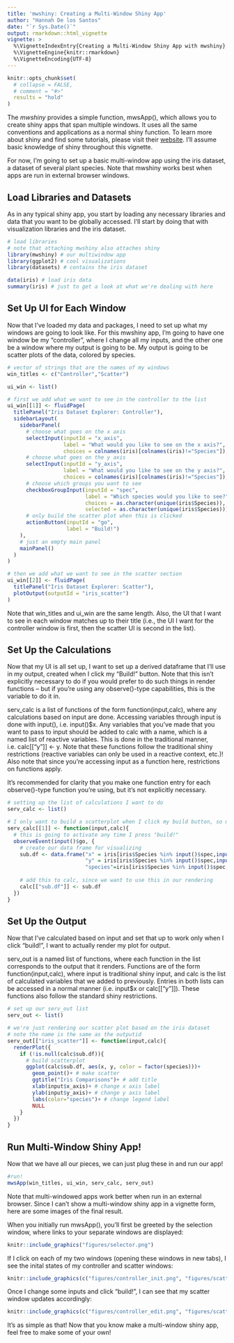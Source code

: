 ---
title: 'mwshiny: Creating a Multi-Window Shiny App'
author: "Hannah De los Santos"
date: "`r Sys.Date()`"
output: rmarkdown::html_vignette
vignette: >
  %\VignetteIndexEntry{Creating a Multi-Window Shiny App with mwshiny}
  %\VignetteEngine{knitr::rmarkdown}
  %\VignetteEncoding{UTF-8}
---

<style type="text/css">

h1.title {
  text-align: center;
}
h4.author { 
  text-align: center;
}
h4.date { 
  text-align: center;
}
</style>


```{r setup, include = FALSE}
knitr::opts_chunk$set(
  # collapse = FALSE,
  # comment = "#>"
  results = "hold"
)
```

The *mwshiny* provides a simple function, mwsApp(), which allows you to create shiny apps that span multiple windows. It uses all the same conventions and applications as a normal shiny function. To learn more about shiny and find some tutorials, please visit their [website](https://shiny.rstudio.com/). I'll assume basic knowledge of shiny throughout this vignette.

For now, I'm going to set up a basic multi-window app using the iris dataset, a dataset of several plant species. Note that mwshiny works best when apps are run in external browser windows.

## Load Libraries and Datasets

As in any typical shiny app, you start by loading any necessary libraries and data that you want to be globally accessed. I'll start by doing that with visualization libraries and the iris dataset.

```{r load}
# load libraries
# note that attaching mwshiny also attaches shiny
library(mwshiny) # our multiwindow app
library(ggplot2) # cool visualizations
library(datasets) # contains the iris dataset

data(iris) # load iris data
summary(iris) # just to get a look at what we're dealing with here

```

## Set Up UI for Each Window

Now that I've loaded my data and packages, I need to set up what my windows are going to look like. For this mwshiny app, I'm going to have one window be my "controller", where I change all my inputs, and the other one be a window where my output is going to be. My output is going to be scatter plots of the data, colored by species.

```{r ui}
# vector of strings that are the names of my windows
win_titles <- c("Controller","Scatter")

ui_win <- list()

# first we add what we want to see in the controller to the list
ui_win[[1]] <- fluidPage(
  titlePanel("Iris Dataset Explorer: Controller"),
  sidebarLayout(
    sidebarPanel(
      # choose what goes on the x axis
      selectInput(inputId = "x_axis",
                  label = "What would you like to see on the x axis?",
                  choices = colnames(iris)[colnames(iris)!="Species"]),
      # choose what goes on the y axis
      selectInput(inputId = "y_axis",
                  label = "What would you like to see on the y axis?",
                  choices = colnames(iris)[colnames(iris)!="Species"]),
      # choose which groups you want to see
      checkboxGroupInput(inputId = "spec",
                         label = "Which species would you like to see?",
                         choices = as.character(unique(iris$Species)),
                         selected = as.character(unique(iris$Species))),
      # only build the scatter plot when this is clicked
      actionButton(inputId = "go",
                   label = "Build!")
    ),
    # just an empty main panel
    mainPanel()
  )
)

# then we add what we want to see in the scatter section
ui_win[[2]] <- fluidPage(
  titlePanel("Iris Dataset Explorer: Scatter"),
  plotOutput(outputId = "iris_scatter")
)

```

Note that win_titles and ui_win are the same length. Also, the UI that I want to see in each window matches up to their title (i.e., the UI I want for the controller window is first, then the scatter UI is second in the list).

## Set Up the Calculations

Now that my UI is all set up, I want to set up a derived dataframe that I'll use in my output, created when I click my "Build!" button. Note that this isn't explicitly necessary to do if you would prefer to do such things in render functions -- but if you're using any observe()-type capabilities, this is the variable to do it in.

serv_calc is a list of functions of the form function(input,calc), where any calculations based on input are done. Accessing variables through input is done with input(), i.e. input()$x. Any variables that you've made that you want to pass to input should be added to calc with a name, which is a named list of reactive variables. This is done in the traditional manner, i.e. calc[["y"]] <- y. Note that these functions follow the traditional shiny restrictions (reactive variables can only be used in a reactive context, etc.)! Also note that since you're accessing input as a function here, restrictions on functions apply.

It's recommended for clarity that you make one function entry for each observe()-type function you're using, but it's not explicitly necessary.

```{r serv_calc}
# setting up the list of calculations I want to do
serv_calc <- list()

# I only want to build a scatterplot when I click my build button, so my list will be of length 1
serv_calc[[1]] <- function(input,calc){
  # this is going to activate any time I press "build!"
  observeEvent(input()$go, {
    # create our data frame for visualizing
    sub.df <- data.frame("x" = iris[iris$Species %in% input()$spec,input()$x_axis],
                         "y" = iris[iris$Species %in% input()$spec,input()$y_axis],
                         "species"=iris[iris$Species %in% input()$spec,"Species"])
    
    # add this to calc, since we want to use this in our rendering
    calc[["sub.df"]] <- sub.df
  })
}

```

## Set Up the Output

Now that I've calculated based on input and set that up to work only when I click "build!", I want to actually render my plot for output.

serv_out is a named list of functions, where each function in the list corresponds to the output that it renders. Functions are of the form function(input,calc), where input is traditional shiny input, and calc is the list of calculated variables that we added to previously. Entries in both lists can be accessed in a normal manner (i.e. input$x or calc[["y"]]). These functions also follow the standard shiny restrictions.

```{r serv_out}
# set up our serv_out list
serv_out <- list()

# we're just rendering our scatter plot based on the iris dataset
# note the name is the same as the outputid
serv_out[["iris_scatter"]] <- function(input,calc){
  renderPlot({
    if (!is.null(calc$sub.df)){
      # build scatterplot
      ggplot(calc$sub.df, aes(x, y, color = factor(species)))+
        geom_point()+ # make scatter
        ggtitle("Iris Comparisons")+ # add title
        xlab(input$x_axis)+ # change x axis label
        ylab(input$y_axis)+ # change y axis label
        labs(color="species")+ # change legend label
        NULL
    }
  })
}
```

## Run Multi-Window Shiny App!

Now that we have all our pieces, we can just plug these in and run our app!

```{r mwsapp, eval=F}
#run!
mwsApp(win_titles, ui_win, serv_calc, serv_out)
```

Note that multi-windowed apps work better when run in an external browser. Since I can't show a multi-window shiny app in a vignette form, here are some images of the final result.

When you initially run mwsApp(), you'll first be greeted by the selection window, where links to your separate windows are displayed:

```{r, out.width="400px", fig.align='center', echo=F}
knitr::include_graphics("figures/selector.png")
```

If I click on each of my two windows (opening these windows in new tabs), I see the inital states of my controller and scatter windows:

```{r, out.width="325px", fig.show="hold",echo=F}
knitr::include_graphics(c("figures/controller_init.png", "figures/scatter_init.png"))
```

Once I change some inputs and click "build!", I can see that my scatter window updates accordingly:

```{r, out.width="325px", fig.show="hold", echo=F}
knitr::include_graphics(c("figures/controller_edit.png", "figures/scatter_edit.png"))
```

It's as simple as that! Now that you know make a multi-window shiny app, feel free to make some of your own!
